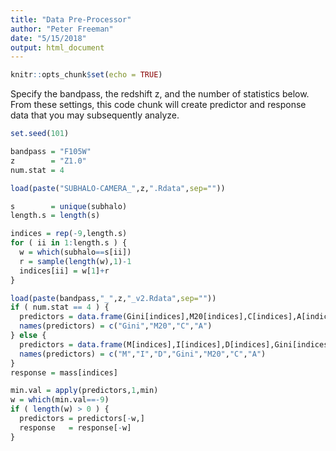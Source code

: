 ```yaml
---
title: "Data Pre-Processor"
author: "Peter Freeman"
date: "5/15/2018"
output: html_document
---
```


```r
knitr::opts_chunk$set(echo = TRUE)
```

Specify the bandpass, the redshift z, and the number of statistics below.
From these settings, this code chunk will create predictor and response data that you may subsequently analyze.
```r
set.seed(101)

bandpass = "F105W"
z        = "Z1.0"
num.stat = 4

load(paste("SUBHALO-CAMERA_",z,".Rdata",sep=""))

s        = unique(subhalo)
length.s = length(s)

indices = rep(-9,length.s)
for ( ii in 1:length.s ) {
  w = which(subhalo==s[ii])
  r = sample(length(w),1)-1
  indices[ii] = w[1]+r
}

load(paste(bandpass,"_",z,"_v2.Rdata",sep=""))
if ( num.stat == 4 ) {
  predictors = data.frame(Gini[indices],M20[indices],C[indices],A[indices])
  names(predictors) = c("Gini","M20","C","A")
} else {
  predictors = data.frame(M[indices],I[indices],D[indices],Gini[indices],M20[indices],C[indices],A[indices])
  names(predictors) = c("M","I","D","Gini","M20","C","A")
}
response = mass[indices]

min.val = apply(predictors,1,min)
w = which(min.val==-9)
if ( length(w) > 0 ) {
  predictors = predictors[-w,]
  response   = response[-w]
}
```
